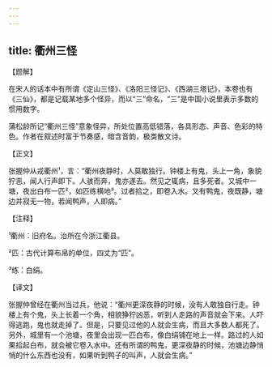 ```yaml
---
---
---
```

title: 衢州三怪
---




【题解】


在宋人的话本中有所谓《定山三怪》、《洛阳三怪记》、《西湖三塔记》，本卷也有《三仙》，都是记载某地多个怪异，而以“三”命名，“三”是中国小说里表示多数的惯用数字。

蒲松龄所记“衢州三怪”意象怪异，所处位置高低错落，各具形态、声音、色彩的特色。作者在叙述时富于节奏感，暗含音韵，极类散文诗。

【正文】

张握仲从戎衢州¹，言：“衢州夜静时，人莫敢独行。钟楼上有鬼，头上一角，象貌狞恶，闻人行声即下。人骇而奔，鬼亦遂去。然见之辄病，且多死者。又城中一塘，夜出白布一匹²，如匹练横地³。过者拾之，即卷入水。又有鸭鬼，夜既静，塘边并寂无一物，若闻鸭声，人即病。”





【注释】


¹衢州：旧府名。治所在今浙江衢县。

²匹：古代计算布帛的单位，四丈为“匹”。

³练：白绢。





【译文】


张握仲曾经在衢州当过兵，他说：“衢州更深夜静的时候，没有人敢独自行走。钟楼上有个鬼，头上长着一个角，相貌狰狞凶恶，听到人走路的声音就会下来。人吓得逃跑，鬼也就走掉了。但是，只要见过他的人就会生病，而且大多数人都死了。另外，城里有一个池塘，夜里会出现一匹白布，像白绢铺在地上一样。路过的人如果拾起白布，就会被它卷入水中。还有所谓的鸭鬼，更深夜静的时候，池塘边静悄悄的什么东西也没有，如果听到鸭子的叫声，人就会生病。”